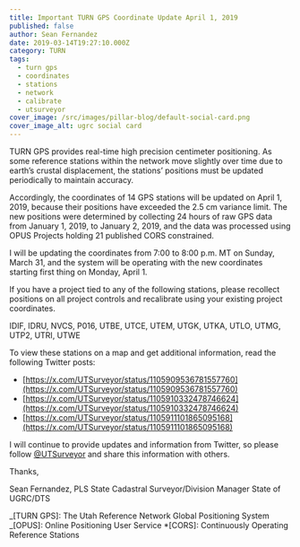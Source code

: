 ```yaml
---
title: Important TURN GPS Coordinate Update April 1, 2019
published: false
author: Sean Fernandez
date: 2019-03-14T19:27:10.000Z
category: TURN
tags:
  - turn gps
  - coordinates
  - stations
  - network
  - calibrate
  - utsurveyor
cover_image: /src/images/pillar-blog/default-social-card.png
cover_image_alt: ugrc social card
---
```



TURN GPS provides real-time high precision centimeter positioning. As some reference stations within the network move slightly over time due to earth’s crustal displacement, the stations’ positions must be updated periodically to maintain accuracy.

Accordingly, the coordinates of 14 GPS stations will be updated on April 1, 2019, because their positions have exceeded the 2.5 cm variance limit. The new positions were determined by collecting 24 hours of raw GPS data from January 1, 2019, to January 2, 2019, and the data was processed using OPUS Projects holding 21 published CORS constrained.

I will be updating the coordinates from 7:00 to 8:00 p.m. MT on Sunday, March 31, and the system will be operating with the new coordinates starting first thing on Monday, April 1.

If you have a project tied to any of the following stations, please recollect positions on all project controls and recalibrate using your existing project coordinates.

IDIF, IDRU, NVCS, P016, UTBE, UTCE, UTEM, UTGK, UTKA, UTLO, UTMG, UTP2, UTRI, UTWE

To view these stations on a map and get additional information, read the following Twitter posts:

- [https://x.com/UTSurveyor/status/1105909536781557760](https://x.com/UTSurveyor/status/1105909536781557760)
- [https://x.com/UTSurveyor/status/1105910332478746624](https://x.com/UTSurveyor/status/1105910332478746624)
- [https://x.com/UTSurveyor/status/1105911101865095168](https://x.com/UTSurveyor/status/1105911101865095168)

I will continue to provide updates and information from Twitter, so please follow [@UTSurveyor](https://x.com/UTSurveyor) and share this information with others.

Thanks,

Sean Fernandez, PLS
State Cadastral Surveyor/Division Manager
State of UGRC/DTS

<Contacts subject={frontmatter.title} contactKey="turn" />

_[TURN GPS]: The Utah Reference Network Global Positioning System
_[OPUS]: Online Positioning User Service \*[CORS]: Continuously Operating Reference Stations
